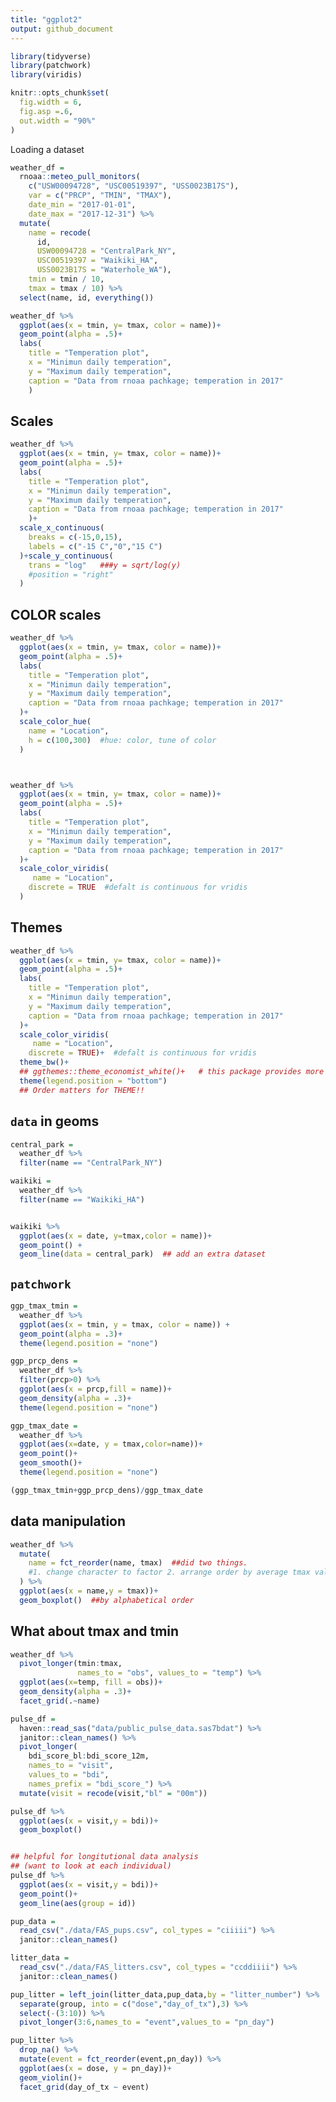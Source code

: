 ```yaml
---
title: "ggplot2"
output: github_document
---
```



```r
library(tidyverse)
library(patchwork)
library(viridis)

knitr::opts_chunk$set(
  fig.width = 6,
  fig.asp =.6,
  out.width = "90%"
)
```


Loading a dataset

```r
weather_df = 
  rnoaa::meteo_pull_monitors(
    c("USW00094728", "USC00519397", "USS0023B17S"),
    var = c("PRCP", "TMIN", "TMAX"), 
    date_min = "2017-01-01",
    date_max = "2017-12-31") %>%
  mutate(
    name = recode(
      id, 
      USW00094728 = "CentralPark_NY", 
      USC00519397 = "Waikiki_HA",
      USS0023B17S = "Waterhole_WA"),
    tmin = tmin / 10,
    tmax = tmax / 10) %>%
  select(name, id, everything())
```



```r
weather_df %>% 
  ggplot(aes(x = tmin, y= tmax, color = name))+
  geom_point(alpha = .5)+
  labs(
    title = "Temperation plot",
    x = "Minimun daily temperation",
    y = "Maximum daily temperation",
    caption = "Data from rnoaa pachkage; temperation in 2017"
    )
```


## Scales


```r
weather_df %>% 
  ggplot(aes(x = tmin, y= tmax, color = name))+
  geom_point(alpha = .5)+
  labs(
    title = "Temperation plot",
    x = "Minimun daily temperation",
    y = "Maximum daily temperation",
    caption = "Data from rnoaa pachkage; temperation in 2017"
    )+
  scale_x_continuous(
    breaks = c(-15,0,15),
    labels = c("-15 C","0","15 C")
  )+scale_y_continuous(
    trans = "log"   ###y = sqrt/log(y)
    #position = "right"
  )
```


## COLOR scales

```r
weather_df %>% 
  ggplot(aes(x = tmin, y= tmax, color = name))+
  geom_point(alpha = .5)+
  labs(
    title = "Temperation plot",
    x = "Minimun daily temperation",
    y = "Maximum daily temperation",
    caption = "Data from rnoaa pachkage; temperation in 2017"
  )+
  scale_color_hue(
    name = "Location",
    h = c(100,300)  #hue: color, tune of color
  )    




```





```r
weather_df %>% 
  ggplot(aes(x = tmin, y= tmax, color = name))+
  geom_point(alpha = .5)+
  labs(
    title = "Temperation plot",
    x = "Minimun daily temperation",
    y = "Maximum daily temperation",
    caption = "Data from rnoaa pachkage; temperation in 2017"
  )+
  scale_color_viridis(
     name = "Location",
    discrete = TRUE  #defalt is continuous for vridis
  )


```


## Themes

```r
weather_df %>% 
  ggplot(aes(x = tmin, y= tmax, color = name))+
  geom_point(alpha = .5)+
  labs(
    title = "Temperation plot",
    x = "Minimun daily temperation",
    y = "Maximum daily temperation",
    caption = "Data from rnoaa pachkage; temperation in 2017"
  )+
  scale_color_viridis(
     name = "Location",
    discrete = TRUE)+  #defalt is continuous for vridis
  theme_bw()+  
  ## ggthemes::theme_economist_white()+   # this package provides more themes
  theme(legend.position = "bottom")
  ## Order matters for THEME!!


```


## `data` in geoms

```r
central_park = 
  weather_df %>% 
  filter(name == "CentralPark_NY")

waikiki = 
  weather_df %>% 
  filter(name == "Waikiki_HA")


waikiki %>% 
  ggplot(aes(x = date, y=tmax,color = name))+
  geom_point() + 
  geom_line(data = central_park)  ## add an extra dataset

```


## `patchwork`

```r
ggp_tmax_tmin = 
  weather_df %>% 
  ggplot(aes(x = tmin, y = tmax, color = name)) +
  geom_point(alpha = .3)+
  theme(legend.position = "none")

ggp_prcp_dens = 
  weather_df %>%
  filter(prcp>0) %>% 
  ggplot(aes(x = prcp,fill = name))+
  geom_density(alpha = .3)+
  theme(legend.position = "none")

ggp_tmax_date = 
  weather_df %>% 
  ggplot(aes(x=date, y = tmax,color=name))+
  geom_point()+
  geom_smooth()+
  theme(legend.position = "none")

(ggp_tmax_tmin+ggp_prcp_dens)/ggp_tmax_date

```

## data manipulation


```r
weather_df %>% 
  mutate(
    name = fct_reorder(name, tmax)  ##did two things.
    #1. change character to factor 2. arrange order by average tmax value
  ) %>% 
  ggplot(aes(x = name,y = tmax))+
  geom_boxplot()  ##by alphabetical order
```


## What about tmax and tmin


```r
weather_df %>% 
  pivot_longer(tmin:tmax, 
               names_to = "obs", values_to = "temp") %>% 
  ggplot(aes(x=temp, fill = obs))+
  geom_density(alpha = .3)+
  facet_grid(.~name)
```


```r
pulse_df = 
  haven::read_sas("data/public_pulse_data.sas7bdat") %>% 
  janitor::clean_names() %>% 
  pivot_longer(
    bdi_score_bl:bdi_score_12m,
    names_to = "visit",
    values_to = "bdi",
    names_prefix = "bdi_score_") %>%
  mutate(visit = recode(visit,"bl" = "00m")) 

pulse_df %>% 
  ggplot(aes(x = visit,y = bdi))+
  geom_boxplot()


## helpful for longitutional data analysis
## (want to look at each individual)
pulse_df %>% 
  ggplot(aes(x = visit,y = bdi))+
  geom_point()+
  geom_line(aes(group = id))

```


```r
pup_data = 
  read_csv("./data/FAS_pups.csv", col_types = "ciiiii") %>% 
  janitor::clean_names()

litter_data = 
  read_csv("./data/FAS_litters.csv", col_types = "ccddiiii") %>% 
  janitor::clean_names()

pup_litter = left_join(litter_data,pup_data,by = "litter_number") %>% 
  separate(group, into = c("dose","day_of_tx"),3) %>% 
  select(-(3:10)) %>% 
  pivot_longer(3:6,names_to = "event",values_to = "pn_day") 

pup_litter %>% 
  drop_na() %>% 
  mutate(event = fct_reorder(event,pn_day)) %>% 
  ggplot(aes(x = dose, y = pn_day))+
  geom_violin()+
  facet_grid(day_of_tx ~ event)

```



